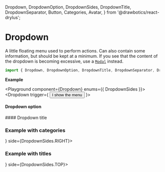   Dropdown,
  DropdownOption,
  DropdownSides,
  DropdownTitle,
  DropdownSeparator,
  Button,
  Categories,
  Avatar,
} from '@drawbotics/react-drylus';



# Dropdown
A little floating menu used to perform actions. Can also contain some information, but should be kept at a minimum. If you see that the content of the dropdown is becoming excessive, use a [`Modal`](/components/modal) instead.

```jsx
import { Dropdown, DropdownOption, DropdownTitle, DropdownSeparator, DropdownSides } from '@drawbotics/react-drylus';
```
__Example__

<Playground component={Dropdown} enums={{ DropdownSides }}>
  <Dropdown trigger={
    <Button>I show the menu</Button>
  }>
    <DropdownOption text="First option" />
    <DropdownOption text="Second option" />
    <DropdownOption text="Third option" disabled />
    <DropdownSeparator />
    <DropdownOption text="Fourth option" />
  </Dropdown>
</Playground>

#### Dropdown option
<Playground component={DropdownOption}>
  <DropdownOption text="I'm an option" />
</Playground>

#### Dropdown title
<PropsTable component={DropdownTitle} />

### Example with categories
<Playground>
  <Dropdown trigger={<Avatar text="MK" />} side={DropdownSides.RIGHT}>
    <DropdownOption text="Alright option" category={Categories.SUCCESS} />
    <DropdownOption text="Not okay" category={Categories.DANGER} />
    <DropdownOption text="Maybe okay" category={Categories.WARNING} />
  </Dropdown>
</Playground>

### Example with titles
<Playground>
  <Dropdown trigger={<Avatar text="MK" />} side={DropdownSides.TOP}>
    <DropdownTitle text="First section" />
    <DropdownOption text="First option" />
    <DropdownOption text="Second option" />
    <DropdownOption text="Third option" />
    <DropdownTitle text="Second section" />
    <DropdownOption text="First option" />
    <DropdownOption text="Second option" disabled />
    <DropdownOption text="Third option" />
  </Dropdown>
</Playground>
